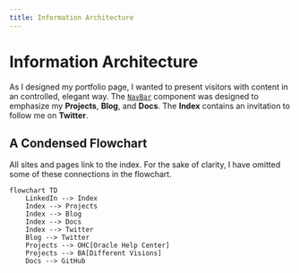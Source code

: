 ```yaml
---
title: Information Architecture
---
```



# Information Architecture

As I designed my portfolio page, I wanted to present visitors with content in an controlled, elegant way. The [`NavBar`](./components/navbar) component was designed to emphasize my **Projects**, **Blog**, and **Docs**. The **Index** contains an invitation to follow me on **Twitter**.

## A Condensed Flowchart

<Callout>
All sites and pages link to the index. For the sake of clarity, I have omitted some of these connections in the flowchart.
</Callout>


```mermaid
flowchart TD
    LinkedIn --> Index
    Index --> Projects
    Index --> Blog
    Index --> Docs
    Index --> Twitter
    Blog --> Twitter
    Projects --> OHC[Oracle Help Center]
    Projects --> BA[Different Visions]
    Docs --> GitHub
```